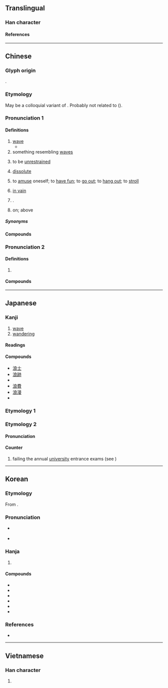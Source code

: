 {{character info}}
{{character info|0xf92a}}
==Translingual==

===Han character===
{{Han char|rn=85|rad=水|as=07|sn=10|four=37132|canj=EIAV|ids=⿰氵良}}

====References====
{{Han ref|kx=0624.180|dkj=17482|dj=1022.030|hdz=31634.060|uh=6D6A|ud=28010|bh=AEF6|bd=44790}}
{{Han ref|uh=F92A}}

----

==Chinese==
{{zh-forms}}

===Glyph origin===
{{Han etym}}
{{Han compound|水|良|ls=psc|c1=s|c2=p}}.

===Etymology===
May be a colloquial variant of {{zh-l|瀾|wave}}. Probably not related to {{ncog|bo|དབའ་ཀློང||wave}} ({{zh-ref|Schuessler, 2007}}).

===Pronunciation 1===
{{zh-pron
|m=làng
|ma=y
|dg=лон3
|c=long6
|h=pfs=long;gd=long4
|mb=lō̤ng
|md=lông
|mn=ml,jj,tw:lōng
|mn-t=lang6/neng7
|mn-t_note=lang6 - literary; neng7 - vernacular
|w=3laan
|mc=2
|oc=n,2
|cat=n,a,v,pn
}}

====Definitions====
{{zh-hanzi}}

# [[wave]]
#* {{zh-x|長風破浪 會 有 時，直 掛 雲帆 濟 滄海。|I will mount a long wind some day and break the heavy waves, and set my cloudy sail straight and bridge the deep, deep sea.|CL|ref='''774''', {{w2|zh|李白}}, {{lang|zh|[[s:zh:行路難 (李白)|行路難·其一]]}}}}
# something resembling [[wave]]s
#: {{zh-x|麥浪|billowing wheat fields}}
# to be [[unrestrained]]
#: {{zh-x|浪費|to waste}}
# [[dissolute]]
#: {{zh-x|浪蕩|dissolute; dissipated}}
#: {{zh-x|狂蜂浪蝶|lascivious men}}
# {{lb|zh|dialectal Mandarin|or|slang}} to [[amuse]] oneself; to [[have fun]]; to [[go out]]; to [[hang out]]; to [[stroll]]
# {{lb|zh|literary}} [[in vain]]
# {{surname|zh}}.
# {{lb|zh|Wu}} on; above
#: {{zh-syn|上}}

=====Synonyms=====
{{zh-dial}}

====Compounds====
{{zh-der|浪潮|浪船|浪花|浪跡|浪漫|浪木|浪濤|浪游|浪費|壯浪|孟浪輕狂|博浪|孟浪|平風靜浪|巨浪|一浪淌|乘風破浪|大浪|勃浪鼓|大風大浪|健浪|博浪鼓|博浪沙|博浪飛椎|漫浪|掀風鼓浪|掀風播浪|狂風駭浪|熱浪|狂濤駭浪|白浪掀天|浮浪|林浪|浪擲|淫情浪態|浪子回頭|浪得虛名|浪泊|浪淘沙|浪侃|撥浪鼓|浪漫曲|浪高|浪遊|流浪狗|波浪鼓|放浪不羈|狂濤巨浪|浮浪人|浪蕩乾坤|浪蝶游蜂|浪孟|浪漢|狂風大浪|浪漫樂派|浪事|流浪漢|浪莽|浪兒門|澎浪磯|浪人|浪濤澎湃|浪淘淘|波浪銳度|推濤作浪|浮花浪蕊|浪蝶狂蜂|破浪|浪子喪門|海浪|無風生浪|白頭浪|白浪|白浪滔滔|瘋狗浪|流浪兒|放浪形骸|浪頭|放浪|浪婆|浪吼風號|海口浪言|狂蜂浪蝶|浪跡萍蹤|浪靜風恬|潑浪鼓|無波無浪|浪蕩燈|浪言|浪子|潑聲浪氣|潑聲浪嗓|無風起浪|波開浪裂|浪聲顙氣|浪蕩|浮萍浪梗|浪跡江湖|浪跡天涯|浪跡天下|浪語|浪蕩子|浪舌|浪用|浪漫派|浪漫主義|浪浪宕宕|浪樣兒|浪板|浪恬波靜|浪士|波浪週期|波浪熱|波浪|游頭浪子|末浪|碧浪|捲浪翻波|流浪|樂浪|擺浪子|波浪阻力|風流博浪|風微浪穩|趁波逐浪|謔浪笑敖|逐浪隨波|風靜浪平|詼諧笑浪|衝浪|鋪張浪費|衝波激浪|輕浪浮薄|長風破浪|興風作浪|隨波逐浪|風吹浪打|踏浪兒|萍蹤浪影|龍江虎浪|鼓浪嶼|麥浪|趁浪逐波|驚風駭浪|驚濤駭浪|風平浪靜|駭浪|聲浪|風萍浪跡|風浪板|風恬浪靜|風大浪高|萍蹤浪跡|閒茶浪酒|縱浪|遊蜂浪蝶|腥浪|駭浪驚濤|謔浪|趕浪頭|辣浪|謔浪話頭|風浪|虛生浪死|浪河|浪峰|啟浪|多浪|浪栧|浪栧|浪枻}}

===Pronunciation 2===
{{zh-pron
|m=láng
|c=long4
|mc=1
|oc=1
}}

====Definitions====
{{zh-hanzi}}

# {{zh-only|滄浪||浪浪}}

====Compounds====
{{zh-der|滄浪亭|滄浪詩話|濯足滄浪|滄浪|濯纓滄浪|浪浪}}

{{zh-cat|Elementary}}

----

==Japanese==

===Kanji===
{{ja-kanji|grade=c|rs=水07}}

# [[wave]]
# [[wandering]]

====Readings====
{{ja-readings
|goon=ろう
|kanon=ろう
|kanyoon=らん
|kun=なみ-
}}

====Compounds====
* [[浪士]]
* [[浪跡]]
* {{ja-r|浪%人|ろう%にん|[[ronin]]}}
* [[浪費]]
* [[浪漫]]
* {{ja-r|津%浪|つ%なみ|[[tsunami]]}}

===Etymology 1===
{{ja-kanjitab|なみ|yomi=k}}
{{ja-see|波}}

===Etymology 2===
{{ja-kanjitab|ろう|yomi=o}}

====Pronunciation====
{{ja-pron|ろう}}

====Counter====
{{ja-pos|counter|ろう|hhira=らう}}

# failing the annual [[university]] entrance exams (see {{m|ja|浪人}})
#: {{ja-usex|二浪目|にろうめ|second time failing the annual [[university]] entrance exams}}

----

==Korean==

===Etymology===
From {{der|ko|ltc|-}} {{ltc-l|浪|id=2}}. {{hanja-hunmong|라ᇰ〯|lǎng|地理#상04B}}

===Pronunciation===
* {{q|initial position}} {{ko-hanja-pron|낭|l=y}}
* {{q|non-initial position}} {{ko-hanja-pron|랑}}

===Hanja===
{{ko-hanja-search}}
{{ko-hanja|물결|랑||낭}}

# {{hanja form of|[[랑]]/[[낭]]|[[wave]]}}

====Compounds====
{{der-top3|Compounds}}
* {{ko-l|낭비|[[waste]], [[extravagance]]|浪費}}
* {{ko-l|낭인|[[vagabond]]; [[ronin]]|浪人}}
* {{ko-l|낭만|[[romance]]|浪漫}}
* {{ko-l|풍랑|[[stormy]] [[wave]]s; [[storm]]|風浪}}
* {{ko-l|낭설|[[false]] [[rumor]]|浪說}}
* {{ko-l|방랑|[[wandering]]|放浪}}
{{der-bottom}}

===References===
* {{R:hanjadoc|6002}}

----

==Vietnamese==

===Han character===
{{vi-readings|reading=lảng, lặng, rằng, lãng, lăng, trảng|rs=水07}}

# {{rfdef|vi|sort=水07}}